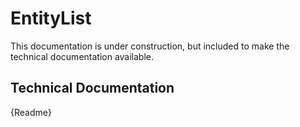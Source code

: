 

<Meta title="Components/Structural/Entity List" component={CmEntityList} />

# EntityList

This documentation is under construction, but included to make the technical documentation available.

## Technical Documentation

<Description>{Readme}</Description>
